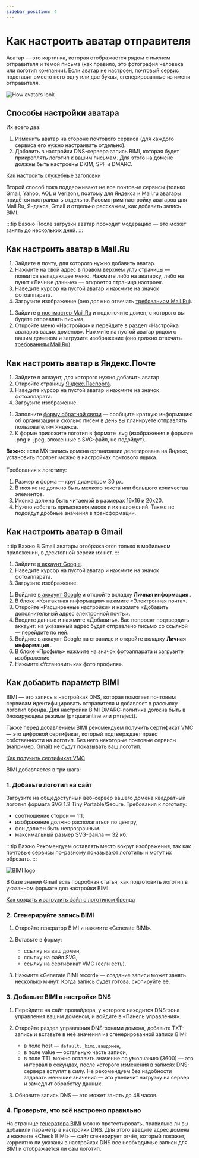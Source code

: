 ```yaml
---
sidebar_position: 4
---
```


# Как настроить аватар отправителя

Аватар — это картинка, которая отображается рядом с именем отправителя и темой письма (как правило, это фотография человека или логотип компании). Если аватар не настроен, почтовый сервис подставит вместо него одну или две буквы, сгенерированные из имени отправителя.

![How avatars look](/img/email-campaigns/settings\sender-avatar/how-avatars-look.png) <br/>

## Способы настройки аватара
Их всего два:
1. Изменить аватар на стороне почтового сервиса (для каждого сервиса его нужно настраивать отдельно).
2. Добавить в настройки DNS-сервера запись BIMI, которая будет прикреплять логотип к вашим письмам. Для этого на домене должны быть настроены DKIM, SPF и DMARC.

[Как настроить служебные заголовки](./email-authentication.md)

Второй способ пока поддерживают не все почтовые сервисы (только Gmail, Yahoo, AOL и Verizon), поэтому для Яндекса и Mail.ru аватары придётся настраивать отдельно. Рассмотрим настройку аватаров для Mail.Ru, Яндекса, Gmail и отдельно расскажем, как добавить запись BIMI.

:::tip Важно
После загрузки аватар проходит модерацию — это может занять до нескольких дней.
:::

## Как настроить аватар в Mail.Ru
<Tabs>
    <TabItem value="key1" label="Если почта на Mail.ru" default>
        <ol>
            <li>
                Зайдите в почту, для которого нужно добавить аватар.
            </li>
            <li>
                Нажмите на свой адрес в правом верхнем углу страницы — появится выпадающее меню. Нажмите либо на аватарку, либо на пункт «Личные данные» — откроется страница настроек.
            </li>
            <li>
            Наведите курсор на пустой аватар и нажмите на значок фотоаппарата.
            </li>
            <li>
            Загрузите изображение (оно должно отвечать <a href='https://help.mail.ru/postmaster/interface/add_avatar'>требованиям Mail.Ru</a>).
            </li>
        </ol>
    </TabItem>
    <TabItem value="key2" label="Если почта на стороннем домене">
        <ol>
            <li>
                Зайдите <a href='https://postmaster.mail.ru/'>в постмастер Mail.Ru</a> и подключите домен, с которого вы будете отправлять письма.
            </li>
            <li>
                Откройте меню «Настройки» и перейдите в раздел «Настройка аватаров ваших доменов». Нажмите на пустой аватар рядом с вашим доменом и загрузите изображение (оно должно отвечать <a href='https://help.mail.ru/postmaster/interface/add_avatar'>требованиям Mail.Ru</a>).
            </li>
        </ol>
    </TabItem>
</Tabs>

## Как настроить аватар в Яндекс.Почте
<Tabs>
    <TabItem value="key1" label="Если почта на Яндексе" default>
        <ol>
            <li>
                Зайдите в аккаунт, для которого нужно добавить аватар.
            </li>
            <li>
                Откройте страницу <a href='https://passport.yandex.ru/'>Яндекс.Паспорта</a>.
            </li>
            <li>
                Наведите курсор на пустой аватар и нажмите на значок фотоаппарата.
            </li>
            <li>
                Загрузите изображение.
            </li>
        </ol>
    </TabItem>
    <TabItem value="key2" label="Если почта на стороннем домене">
        <ol>
            <li>
                Заполните <a href='https://yandex.ru/support/connect-forms/common/feedback.html'>форму обратной связи</a> — сообщите краткую информацию об организации и сколько писем в день вы планируете отправлять пользователям Яндекса.
            </li>
            <li>
                К форме приложите логотип в формате .svg (изображения в формате .png и .jpeg, вложенные в SVG-файл, не подойдут).
            </li>
        </ol>
<b> Важно: </b> если MX-запись домена организации делегирована на Яндекс, установить портрет можно в настройках почтового ящика. <br/>
<br/>
Требования к логотипу:
        <ol>
            <li>
                Размер и форма — круг диаметром 30 px.
            </li>
            <li>
                В иконке не должно быть мелкого текста или большого количества элементов.
            </li>
            <li>
                Иконка должна быть читаемой в размерах 16x16 и 20x20.
            </li>
            <li>
                Нужно избегать применения масок и их наложений. Также не подойдут дробные значения в трансформации.
            </li>
        </ol>
    </TabItem>
</Tabs>

## Как настроить аватар в Gmail

:::tip Важно
В Gmail аватары отображаются только в мобильном приложении, в десктопной версии их нет.
:::
<Tabs>
    <TabItem value="key1" label="Если почта на Gmail" default>
        <ol>
            <li>
                Зайдите <a href='https://myaccount.google.com/'>в аккаунт Google</a>.
            </li>
            <li>
                Наведите курсор на пустой аватар и нажмите на значок фотоаппарата.
            </li>
            <li>
                Загрузите изображение.
            </li>
        </ol>
    </TabItem>
    <TabItem value="key2" label="Если почта на стороннем домене">
        <ol>
            <li>
                Войдите <a href='https://myaccount.google.com/'>в аккаунт Google</a> и откройте вкладку <b> Личная информация </b>.
            </li>
            <li>
                В блоке «Контактная информация» нажмите «Электронная почта».
            </li>
            <li>
                Откройте «Расширенные настройки» и нажмите «Добавить дополнительный адрес электронной почты».
            </li>
            <li>
                Введите данные и нажмите «Добавить». Вас попросят подтвердить аккаунт: на указанный адрес будет отправлено письмо со ссылкой — перейдите по ней.
            </li>
            <li>
                Войдите в аккаунт Google на странице и откройте вкладку <b> Личная информация </b>.
            </li>
            <li>
                В блоке «Профиль» нажмите на значок фотоаппарата и загрузите изображение.
            </li>
            <li>
                Нажмите «Установить как фото профиля».
            </li>
        </ol>
    </TabItem>
</Tabs>

## Как добавить параметр BIMI
BIMI — это запись в настройках DNS, которая помогает почтовым сервисам идентифицировать отправителя и добавляет в рассылку логотип бренда. Для настройки BIMI DMARС-политика должна быть в блокирующем режиме (p=quarantine или p=reject).

Также перед добавлением BIMI рекомендуем получить сертификат VMC — это цифровой сертификат, который подтверждает право собственности на логотип. Без него некоторые почтовые сервисы (например, Gmail) не будут показывать ваш логотип.

[Как получить сертификат VMC](https://support.google.com/a/answer/10911028?hl=ru)

BIMI добавляется в три шага:

### 1. Добавьте логотип на сайт
Загрузите на общедоступный веб-сервер вашего домена квадратный логотип формата SVG 1.2 Tiny Portable/Secure. Требования к логотипу:
- соотношение сторон — 1:1,
- изображение должно располагаться по центру,
- фон должен быть непрозрачным.
- максимальный размер SVG-файла — 32 кб.

:::tip Важно
Рекомендуем оставлять место вокруг изображения, так как почтовые сервисы по-разному показывают логотипы и могут их обрезать.
:::

![BIMI logo](/img/email-campaigns/settings\sender-avatar/bimi-logo.png) <br/>

В базе знаний Gmail есть подробная статья, как подготовить логотип в указанном формате для настройки BIMI:

[Как создать и загрузить файл с логотипом бренда](https://support.google.com/a/answer/10911027?hl=ru-UA&ref_topic=10911234)

### 2. Сгенерируйте запись BIMI
1. Откройте генератор BIMI и нажмите «Generate BIMI».

2. Вставьте в форму:
    - ссылку на ваш домен,
    - ссылку на файл SVG,
    - ссылку на сертификат VMC (если есть).

3. Нажмите «Generate BIMI record» — создание записи может занять несколько минут. Когда запись будет готова, скопируйте её.

### 3. Добавьте BIMI в настройки DNS
1. Перейдите на сайт провайдера, у которого находится DNS-зона управления вашим доменом, и войдите в «Панель управления».

2. Откройте раздел управления DNS-зонами домена, добавьте TXT-запись и вставьте в неё значения из сгенерированной записи BIMI:
    - в поле host — `default._bimi.вашдомен`,
    - в поле value — остальную часть записи,
    - в поле TTL можно оставить значение по умолчанию (3600) — это интервал в секундах, после которого изменения в записях DNS-сервера вступят в силу. Не рекомендуем без надобности задавать меньшие значения — это увеличит нагрузку на сервер и замедлит обработку данных.

3. Обновите запись DNS — это может занять до 48 часов.

### 4. Проверьте, что всё настроено правильно
На странице [генератора BIMI](https://bimigroup.org/bimi-generator/) можно протестировать, правильно ли вы добавили параметр в настройки DNS. Для этого введите адрес домена и нажмите «Check BIMI» — сайт сгенерирует отчёт, который покажет, корректно ли указаны в настройках DNS все необходимые записи для BIMI и отображается ли сам логотип.